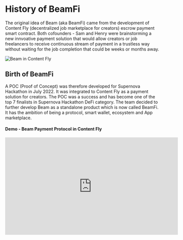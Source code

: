 # History of BeamFi

The original idea of Beam (aka BeamFi) came from the development of Content Fly (decentralized job marketplace for creators) escrow payment smart contract. Both cofounders - Sam and Henry were brainstorming a new innvoative payment solution that would allow creators or job freelancers to receive continuous stream of payment in a trustless way without waiting for the job completion that could be weeks or months away.

![Beam in Content Fly](/contentfly-beam.png)

## Birth of BeamFi

A POC (Proof of Concept) was therefore developed for Supernova Hackathon in July 2022. It was integrated to Content Fly as a payment solution for creators. The POC was a success and has become one of the top 7 finalists in Supernova Hackathon DeFi category. The team decided to further develop Beam as a standalone product which is now called BeamFi. It has the ambition of being a protocol, smart wallet, ecosystem and App marketplace.

#### Demo - Beam Payment Protocol in Content Fly

<iframe
  width="560"
  height="315"
  src="https://www.youtube.com/embed/mW55vKGd-_E"
  title="YouTube video player"
  frameborder="0"
  allow="accelerometer; autoplay; clipboard-write; encrypted-media; gyroscope; picture-in-picture; web-share"
  allowfullscreen
></iframe>
